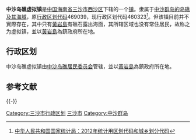 {{Infobox Settlement
| name = 中沙岛礁虚拟镇
| image_skyline = 
| imagesize = 
| image_caption = 
| image_flag = 
| image_shield = 
| pushpin_map = 
| pushpin_label_position = bottom
| subdivision_type = 国家
| subdivision_name = {{CHN}}
| subdivision_type1 = [[中华人民共和国行政区划|省]]
| subdivision_name1 = [[海南省|海南省]]
| subdivision_type2 = [[海南省行政区划|市]]
| subdivision_name2 =  [[三沙市|三沙市]]
| elevation_m = 
| elevation_ft = 
| area_total_km2 = 
| population_as_of = 
| population_total = 
| population_density_km2 = 
| timezone = [[北京时间|北京时间]]
| utc_offset = +8
| timezone_DST = 
| utc_offset_DST = 
| latd = 
| latm = 
| lats = 
| latNS = 
| longd = 
| longm = 
| longs = 
| longEW = 
| postal_code_type = 邮政编码
| postal_code = 573199
| blank_name = 电话区号
| blank_info = {{tel|86|898}}
| website = 
}}

'''中沙岛礁虚拟镇'''是[[中国|中国]][[海南省|海南省]][[三沙市|三沙市]][[西沙区|西沙区]]下辖的一个[[镇|镇]]。隶属于[[中沙群岛的岛礁及其海域|中沙群岛的岛礁及其海域]]，原[[中华人民共和国行政区划代码|行政区划代码]]469039，现行政区划代码460323<ref>[http://www.stats.gov.cn/tjbz/cxfldm/2012/46/4603.html 中华人民共和国国家统计局：2012年统计用区划代码和城乡划分代码]{{dead link|date=2017年11月 |bot=InternetArchiveBot |fix-attempted=yes }}</ref>。但该镇目前并不實際存在，其中只有[[黃岩島|黃岩島]]有礁石露出海面，其所辖区域也没有常住居民，故称之为虚拟镇，並以[[黃岩島|黃岩島]]為鎮政府所在地。

== 行政区划 ==
中沙岛礁虚拟镇由[[中沙岛礁居民委员会|中沙岛礁居民委员会]]管辖，並以[[黃岩島|黃岩島]]為鎮政府所在地。

== 参考文献==
{{Reflist}}

{{-}}
{{三沙市行政区划}}
{{中沙群岛}}

[[Category:三沙市行政区划|Category:三沙市行政区划]]
[[Category:海南乡镇|三沙市]]
[[Category:中沙群岛|Category:中沙群岛]]

{{海南小作品}}